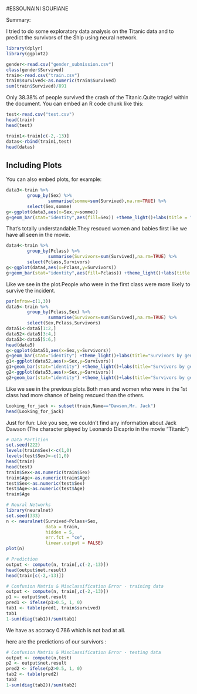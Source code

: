 #ESSOUNAINI SOUFIANE 

Summary:

   I tried to do some exploratory data analysis on the Titanic data and to predict the survivors of the Ship using neural network.

```{r setup, include=FALSE}
library(dplyr)
library(ggplot2)
```

```{r }
gender<-read.csv("gender_submission.csv")
class(gender$Survived)
train<-read.csv("train.csv")
train$survived<-as.numeric(train$Survived)
sum(train$Survived)/891
```

Only 38.38% of people survived the crash of the Titanic.Quite tragic!
 within the document. You can embed an R code chunk like this:

```{r }

test<-read.csv("test.csv")
head(train)
head(test)


```
```{r cars}
train1<-train[c(-2,-13)]
datas<-rbind(train1,test)
head(datas)

```
## Including Plots

You can also embed plots, for example:

```{r}
data3<-train %>%
        group_by(Sex) %>%
                summarise(somme=sum(Survived),na.rm=TRUE) %>%
        select(Sex,somme)
g<-ggplot(data3,aes(x=Sex,y=somme))
g+geom_bar(stat="identity",aes(fill=Sex)) +theme_light()+labs(title = "Survivors of the titanic crash by gender",xlab="Sex",ylab="Total")

```

That's totally understandable.They rescued women and babies first like we have all seen in the movie.

```{r}
data4<-train %>%
        group_by(Pclass) %>%
                summarise(Survivors=sum(Survived),na.rm=TRUE) %>%
        select(Pclass,Survivors)
g<-ggplot(data4,aes(x=Pclass,y=Survivors))
g+geom_bar(stat="identity",aes(fill=Pclass)) +theme_light()+labs(title = "Survivors of the titanic crash by economic class",xlab="Class",ylab="Survivors")

```

Like we see in the plot.People who were in the first class were more likely to survive the incident.

```{r}
par(mfrow=c(1,3))
data5<-train %>%
        group_by(Pclass,Sex) %>%
                summarise(Survivors=sum(Survived),na.rm=TRUE) %>%
        select(Sex,Pclass,Survivors)
data51<-data5[1:2,]
data52<-data5[3:4,]
data53<-data5[5:6,]
head(data5)
g<-ggplot(data51,aes(x=Sex,y=Survivors))
g+geom_bar(stat="identity") +theme_light()+labs(title="Survivors by gender of the 1st economic class")
g1<-ggplot(data52,aes(x=Sex,y=Survivors))
g1+geom_bar(stat="identity") +theme_light()+labs(title="Survivors by gender of the 2nd economic class")
g2<-ggplot(data53,aes(x=Sex,y=Survivors))
g2+geom_bar(stat="identity") +theme_light()+labs(title="Survivors by gender of the 3rd economic class")
```
Like we see in the previous plots.Both men and women who were in the 1st class had more chance of being rescued than the others.
```{r}
Looking_for_jack <- subset(train,Name=="Dawson,Mr. Jack")
head(Looking_for_jack)
```

Just for fun: 
Like you see, we couldn't find any information about Jack Dawson (The character played by Leonardo Dicaprio in the movie "Titanic")



```{r}
# Data Partition
set.seed(222)
levels(train$Sex)<-c(1,0)
levels(test$Sex)<-c(1,0)
head(train)
head(test)
train$Sex<-as.numeric(train$Sex)
train$Age<-as.numeric(train$Age)
test$Sex<-as.numeric(test$Sex)
test$Age<-as.numeric(test$Age)
train$Age

```


```{r}
# Neural Networks
library(neuralnet)
set.seed(333)
n <- neuralnet(Survived~Pclass+Sex,
               data = train,
               hidden = 5,
               err.fct = "ce",
               linear.output = FALSE)
plot(n)
```

```{r}
# Prediction
output <- compute(n, train[,c(-2,-13)])
head(output$net.result)
head(train[c(-2,-13)])
```

```{r}
# Confusion Matrix & Misclassification Error - training data
output <- compute(n, train[,c(-2,-13)])
p1 <- output$net.result
pred1 <- ifelse(p1>0.5, 1, 0)
tab1 <- table(pred1, train$survived)
tab1
1-sum(diag(tab1))/sum(tab1)
```



We have as accracy 0.786 which is not bad at all.



here are the predictions of our survivors :


```{r}
# Confusion Matrix & Misclassification Error - testing data
output <- compute(n,test)
p2 <- output$net.result
pred2 <- ifelse(p2>0.5, 1, 0)
tab2 <- table(pred2)
tab2
1-sum(diag(tab2))/sum(tab2)
```


